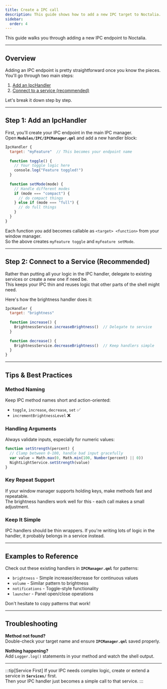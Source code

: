 ```yaml
---
title: Create a IPC call
description: This guide shows how to add a new IPC target to Noctalia.
sidebar:
  order: 4
---
```


This guide walks you through adding a new IPC endpoint to Noctalia.

---

## Overview

Adding an IPC endpoint is pretty straightforward once you know the pieces.  
You'll go through two main steps:

1. [Add an IpcHandler](#step-1-add-an-ipchandler)
2. [Connect to a service (recommended)](#step-2-connect-to-a-service-recommended)

Let's break it down step by step.

---

## Step 1: Add an IpcHandler

First, you'll create your IPC endpoint in the main IPC manager.  
Open **`Modules/IPC/IPCManager.qml`** and add a new handler block:

```qml
IpcHandler {
  target: "myFeature"  // This becomes your endpoint name
  
  function toggle() {
    // Your toggle logic here
    console.log("Feature toggled!")
  }
  
  function setMode(mode) {
    // Handle different modes
    if (mode === "compact") {
      // do compact things
    } else if (mode === "full") {
      // do full things  
    }
  }
}
```

Each function you add becomes callable as `<target> <function>` from your window manager.  
So the above creates `myFeature toggle` and `myFeature setMode`.

---

## Step 2: Connect to a Service (Recommended)

Rather than putting all your logic in the IPC handler, delegate to existing services or create a new one if need be.  
This keeps your IPC thin and reuses logic that other parts of the shell might need.

Here's how the brightness handler does it:

```qml
IpcHandler {
  target: "brightness"
  
  function increase() {
    BrightnessService.increaseBrightness()  // Delegate to service
  }
  
  function decrease() {
    BrightnessService.decreaseBrightness()  // Keep handlers simple
  }
}
```

---

## Tips & Best Practices

### Method Naming
Keep IPC method names short and action-oriented:
- `toggle`, `increase`, `decrease`, `set` ✅
- `incrementBrightnessLevel` ❌

### Handling Arguments
Always validate inputs, especially for numeric values:

```qml
function setStrength(percent) {
  // Clamp between 0-100, handle bad input gracefully
  var value = Math.max(0, Math.min(100, Number(percent) || 0))
  NightLightService.setStrength(value)
}
```

### Key Repeat Support  
If your window manager supports holding keys, make methods fast and repeatable.  
The brightness handlers work well for this - each call makes a small adjustment.

### Keep It Simple
IPC handlers should be thin wrappers. If you're writing lots of logic in the handler, it probably belongs in a service instead.

---

## Examples to Reference

Check out these existing handlers in **`IPCManager.qml`** for patterns:

- `brightness` - Simple increase/decrease for continuous values
- `volume` - Similar pattern to brightness  
- `notifications` - Toggle-style functionality
- `launcher` - Panel open/close operations

Don't hesitate to copy patterns that work!

---

## Troubleshooting

**Method not found?**  
Double-check your target name and ensure **`IPCManager.qml`** saved properly.

**Nothing happening?**  
Add `Logger.log()` statements in your method and watch the shell output.

---

:::tip[Service First]
If your IPC needs complex logic, create or extend a service in **`Services/`** first.  
Then your IPC handler just becomes a simple call to that service.
:::
